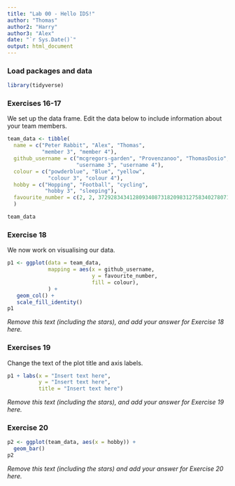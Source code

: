 ```yaml
---
title: "Lab 00 - Hello IDS!"
author: "Thomas"
author2: "Harry"
author3: "Alex"
date: "`r Sys.Date()`"
output: html_document
---
```


### Load packages and data

```r
library(tidyverse) 
```

### Exercises 16-17

We set up the data frame. Edit the data below to include information about your team members.

```r
team_data <- tibble(
  name = c("Peter Rabbit", "Alex", "Thomas", 
           "member 3", "member 4"),
  github_username = c("mcgregors-garden", "Provenzanoo", "ThomasDosio", 
                      "username 3", "username 4"), 
  colour = c("powderblue", "Blue", "yellow", 
             "colour 3", "colour 4"),
  hobby = c("Hopping", "Football", "cycling", 
            "hobby 3", "sleeping"),
  favourite_number = c(2, 2, 372928343412809340873182098312758340278071, NA, NA)
  )

team_data
```

### Exercise 18

We now work on visualising our data. 

```r
p1 <- ggplot(data = team_data, 
             mapping = aes(x = github_username, 
                           y = favourite_number,
                           fill = colour), 
             ) +
   geom_col() +
   scale_fill_identity()
p1
```


*Remove this text (including the stars), and add your answer for Exercise 18 here.*

### Exercises 19

Change the text of the plot title and axis labels.

```r
p1 + labs(x = "Insert text here", 
          y = "Insert text here",
          title = "Insert text here")
```

*Remove this text (including the stars), and add your answer for Exercise 19 here.*

### Exercise 20

```r
p2 <- ggplot(team_data, aes(x = hobby)) +
  geom_bar()
p2
```

*Remove this text (including the stars) and add your answer for Exercise 20 here.*
